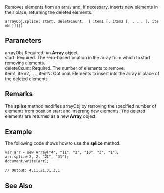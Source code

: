 Removes elements from an array and, if necessary, inserts new elements in their place, returning the deleted elements.

 arrayObj.splice( start, deleteCount,  [ item1 [, item2 [, . . . [, itemN ]]]])

==Parameters==
; arrayObj: Required. An '''Array''' object.
; start: Required. The zero-based location in the array from which to start removing elements.
; deleteCount: Required. The number of elements to remove.
; item1, item2,. . ., itemN: Optional. Elements to insert into the array in place of the deleted elements.

==Remarks==
The '''splice''' method modifies arrayObj by removing the specified number of elements from position start and inserting new elements. The deleted elements are returned as a new '''Array''' object.


==Example==
The following code shows how to use the '''splice''' method.

 var arr = new Array("4", "11", "2", "10", "3", "1");
 arr.splice(2, 2, "21", "31");
 document.write(arr);
 
 // Output: 4,11,21,31,3,1

==See Also==

              

